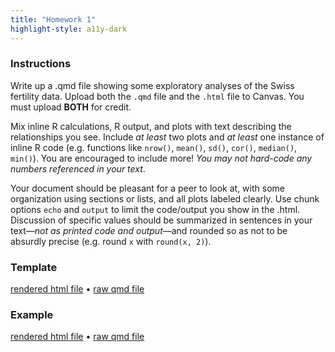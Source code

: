 ```yaml
---
title: "Homework 1"
highlight-style: a11y-dark
---
```


### Instructions

Write up a .qmd file showing some exploratory analyses of the Swiss fertility data. Upload both the `.qmd` file and the `.html` file to Canvas. You must upload **BOTH** for credit.

Mix inline R calculations, R output, and plots with text describing the relationships you see. Include *at least* two plots and *at least* one instance of inline R code (e.g. functions like `nrow()`, `mean()`, `sd()`, `cor()`, `median()`, `min()`). You are encouraged to include more! *You may not hard-code any numbers referenced in your text*.

Your document should be pleasant for a peer to look at, with some organization using sections or lists, and all plots labeled clearly. Use chunk options `echo` and `output` to limit the code/output you show in the .html. Discussion of specific values should be summarized in sentences in your text---*not as printed code and output*---and rounded so as not to be absurdly precise (e.g. round `x` with `round(x, 2)`).

### Template

[rendered html file](CSSS508_HW1_Template.html) • [raw qmd file](CSSS508_HW1_Template.qmd)

### Example

[rendered html file](CSSS508_HW1_Example.html) • [raw qmd file](CSSS508_HW1_Example.qmd)
